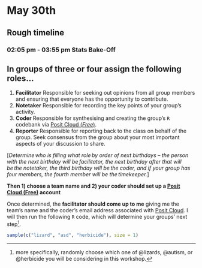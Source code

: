 # May 30th

## Rough timeline

### **02:05 pm - 03:55 pm** Stats Bake-Off 
   

:::{.callout-warning icon=false}
## <i class="fa fa-question-circle" aria-hidden="true"></i> <i class="fa fa-users" aria-hidden="true"></i> <i class="fa fa-pencil-square" aria-hidden="true"></i> In groups of three or four assign the following roles...

 1. **Facilitator** Responsible for seeking out opinions from all group members and ensuring that everyone has the opportunity to contribute. 
 2. **Notetaker** Responsible for recording the key points of your group’s activity.
 3. **Coder** Responsible for synthesising and creating the group's `R` codebank via [Posit Cloud (*Free*)](https://posit.cloud/).
 4. **Reporter** Responsible for reporting back to the class on behalf of the group. Seek consensus from the group about your most important aspects of your discussion to share.


[*Determine who is filling what role by order of next birthdays – the person with the next birthday will be facilitator, the next birthday after that will be the notetaker, the third birthday will be the coder, and if your group has four members, the fourth member will be the timekeeper.*]

**Then 1) choose a team name and 2) your coder should set up a [Posit Cloud (Free)](https://posit.cloud/) account**

Once determined, the **facilitator should come up to me** giving me the team's name and the coder's email address associated with [Posit Cloud](https://posit.cloud/). I will then run the following `R` code, which will determine your groups' next step^[more specifically, randomly choose which one of @lizards, @autism, or @herbicide you will be considering in this workshop.].

```r
sample(c("lizard", "asd", "herbicide"), size = 1)
```

:::

